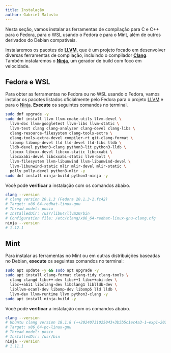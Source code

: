 ```yaml
---
title: Instalação
author: Gabriel Malosto
---
```



Nesta seção, vamos instalar as ferramentas de compilação para C e C++ para o Fedora, para o WSL usando o Fedora e para o Mint, além de outros derivados do Debian compatíveis.

Instalaremos os pacotes do [**LLVM**](https://www.llvm.org/), que é um projeto focado em desenvolver diversas ferramentas de compilação, incluindo o compilador [**Clang**](https://clang.llvm.org/).
Também instalaremos o [**Ninja**](https://ninja-build.org/), um gerador de build com foco em velocidade.

## Fedora e WSL

Para obter as ferramentas no Fedora ou no WSL usando o Fedora, vamos instalar os pacotes listados oficialmente pelo Fedora para o projeto [LLVM](https://packages.fedoraproject.org/pkgs/llvm/) e para o [Ninja](https://packages.fedoraproject.org/pkgs/ninja-build/).
**Execute** os seguintes comandos no terminal.

```zsh title="Fedora ou WSL" frame="terminal"
sudo dnf upgrade -y
sudo dnf install llvm llvm-cmake-utils llvm-devel \
  llvm-doc llvm-googletest llvm-libs llvm-static \
  llvm-test clang clang-analyzer clang-devel clang-libs \
  clang-resource-filesystem clang-tools-extra \
  clang-tools-extra-devel compiler-rt git-clang-format \
  libomp libomp-devel lld lld-devel lld-libs lldb \
  lldb-devel python3-clang python3-lit python3-lldb \
  libcxx libcxx-devel libcxx-static libcxxabi \
  libcxxabi-devel libcxxabi-static llvm-bolt \
  llvm-filesystem llvm-libunwind llvm-libunwind-devel \
  llvm-libunwind-static mlir mlir-devel mlir-static \
  polly polly-devel python3-mlir -y
sudo dnf install ninja-build python3-ninja -y
```

Você pode **verificar** a instalação com os comandos abaixo.

```zsh title="Fedora ou WSL" frame="terminal"
clang --version
# clang version 20.1.3 (Fedora 20.1.3-1.fc42)
# Target: x86_64-redhat-linux-gnu
# Thread model: posix
# InstalledDir: /usr/lib64/llvm20/bin
# Configuration file: /etc/clang/x86_64-redhat-linux-gnu-clang.cfg
ninja --version
# 1.12.1
```

## Mint

Para instalar as ferramentas no Mint ou em outras distribuições baseadas no Debian, **execute** os seguintes comandos no terminal:

```zsh title="Mint" frame="terminal"
sudo apt update -y && sudo apt upgrade -y
sudo apt install clang-format clang-tidy clang-tools \
  clang clangd libc++-dev libc++1 libc++abi-dev \
  libc++abi1 libclang-dev libclang1 liblldb-dev \
  libllvm-ocaml-dev libomp-dev libomp5 lld lldb \
  llvm-dev llvm-runtime llvm python3-clang -y
sudo apt install ninja-build -y
```

Você pode **verificar** a instalação com os comandos abaixo.

```zsh title="Mint" frame="terminal"
clang --version
# Ubuntu clang version 18.1.8 (++20240731025043+3b5b5c1ec4a3-1~exp1~20240731145144.92)
# Target: x86_64-pc-linux-gnu
# Thread model: posix
# InstalledDir: /usr/bin
ninja --version
# 1.11.1
```
